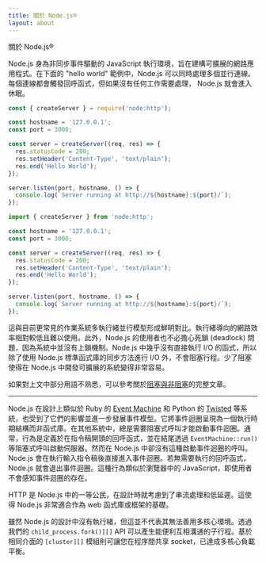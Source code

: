 ```yaml
---
title: 關於 Node.js®
layout: about
---
```


關於 Node.js®

Node.js 身為非同步事件驅動的 JavaScript 執行環境，旨在建構可擴展的網路應用程式。在下面的 "hello world" 範例中，Node.js 可以同時處理多個並行連線。每個連線都會觸發回呼函式，但如果沒有任何工作需要處理， Node.js 就會進入休眠。

```cjs
const { createServer } = require('node:http');

const hostname = '127.0.0.1';
const port = 3000;

const server = createServer((req, res) => {
  res.statusCode = 200;
  res.setHeader('Content-Type', 'text/plain');
  res.end('Hello World');
});

server.listen(port, hostname, () => {
  console.log(`Server running at http://${hostname}:${port}/`);
});
```

```mjs
import { createServer } from 'node:http';

const hostname = '127.0.0.1';
const port = 3000;

const server = createServer((req, res) => {
  res.statusCode = 200;
  res.setHeader('Content-Type', 'text/plain');
  res.end('Hello World');
});

server.listen(port, hostname, () => {
  console.log(`Server running at http://${hostname}:${port}/`);
});
```

這與目前更常見的作業系統多執行緒並行模型形成鮮明對比。執行緒導向的網路效率相對較低且難以使用。此外，Node.js 的使用者也不必擔心死鎖 (deadlock) 問題，因為系統中並沒有上鎖機制。Node.js 中幾乎沒有直接執行 I/O 的函式，所以除了使用 Node.js 標準函式庫的同步方法進行 I/O 外，不會阻塞行程。少了阻塞使得在 Node.js 中開發可擴展的系統變得非常容易。

如果對上文中部分用語不熟悉，可以參考關於[阻塞與非阻塞][]的完整文章。

---

Node.js 在設計上類似於 Ruby 的 [Event Machine][] 和 Python 的 [Twisted][] 等系統，也受到了它們的影響並進一步發展事件模型。它將事件迴圈呈現為一個執行時期結構而非函式庫。在其他系統中，總是需要阻塞式呼叫才能啟動事件迴圈。通常，行為是定義於在指令稿開頭的回呼函式，並在結尾透過 `EventMachine::run()` 等阻塞式呼叫啟動伺服器。然而在 Node.js 中卻沒有這種啟動事件迴圈的呼叫。Node.js 會在執行輸入指令稿後直接進入事件迴圈。若無需要執行的回呼函式，Node.js 就會退出事件迴圈。這種行為類似於瀏覽器中的 JavaScript，即使用者不會感知事件迴圈的存在。

HTTP 是 Node.js 中的一等公民，在設計時就考慮到了串流處理和低延遲。這使得 Node.js 非常適合作為 web 函式庫或框架的基礎。

雖然 Node.js 的設計中沒有執行緒，但這並不代表其無法善用多核心環境。透過我們的 `child_process.fork()][]` API 可以產生能便利互相溝通的子行程。基於相同介面的 `[cluster][]` 模組則可讓您在程序間共享 socket，已達成多核心負載平衡。

[阻塞與非阻塞]: /learn/asynchronous-work/overview-of-blocking-vs-non-blocking
[`child_process.fork()`]: https://nodejs.org/api/child_process.html
[`cluster`]: https://nodejs.org/api/cluster.html
[event machine]: https://github.com/eventmachine/eventmachine
[twisted]: https://twisted.org/
